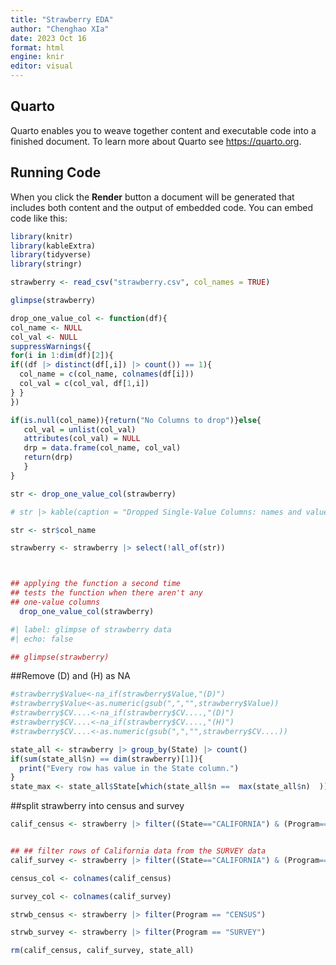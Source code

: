 ```yaml
---
title: "Strawberry EDA"
author: "Chenghao XIa"
date: 2023 Oct 16
format: html
engine: knir 
editor: visual
---
```


## Quarto

Quarto enables you to weave together content and executable code into a finished document. To learn more about Quarto see <https://quarto.org>.

## Running Code

When you click the **Render** button a document will be generated that includes both content and the output of embedded code. You can embed code like this:

```r
library(knitr)  
library(kableExtra)
library(tidyverse)
library(stringr)
```

```r
strawberry <- read_csv("strawberry.csv", col_names = TRUE)

glimpse(strawberry)
```
```r
drop_one_value_col <- function(df){
col_name <- NULL
col_val <- NULL
suppressWarnings({
for(i in 1:dim(df)[2]){
if((df |> distinct(df[,i]) |> count()) == 1){
  col_name = c(col_name, colnames(df[i]))
  col_val = c(col_val, df[1,i])  
} }
})

if(is.null(col_name)){return("No Columns to drop")}else{
   col_val = unlist(col_val)
   attributes(col_val) = NULL
   drp = data.frame(col_name, col_val)
   return(drp)
   }
}

str <- drop_one_value_col(strawberry)

# str |> kable(caption = "Dropped Single-Value Columns: names and values")

str <- str$col_name

strawberry <- strawberry |> select(!all_of(str))



## applying the function a second time 
## tests the function when there aren't any 
## one-value columns
  drop_one_value_col(strawberry)

```

<!-- Glimpse of strawberry data after dropping single-value columns. -->

```r
#| label: glimpse of strawberry data
#| echo: false

## glimpse(strawberry)

```

##Remove (D) and (H) as NA
```r
#strawberry$Value<-na_if(strawberry$Value,"(D)")
#strawberry$Value<-as.numeric(gsub(",","",strawberry$Value))
#strawberry$CV....<-na_if(strawberry$CV....,"(D)")
#strawberry$CV....<-na_if(strawberry$CV....,"(H)")
#strawberry$CV....<-as.numeric(gsub(",","",strawberry$CV....))

```


```r
state_all <- strawberry |> group_by(State) |> count()
if(sum(state_all$n) == dim(strawberry)[1]){
  print("Every row has value in the State column.")
}
state_max <- state_all$State[which(state_all$n ==  max(state_all$n)  )]
```
##split strawberry into census and survey
```r
calif_census <- strawberry |> filter((State=="CALIFORNIA") & (Program=="CENSUS"))


## ## filter rows of California data from the SURVEY data
calif_survey <- strawberry |> filter((State=="CALIFORNIA") & (Program=="SURVEY"))

census_col <- colnames(calif_census)

survey_col <- colnames(calif_survey)

strwb_census <- strawberry |> filter(Program == "CENSUS")

strwb_survey <- strawberry |> filter(Program == "SURVEY")

rm(calif_census, calif_survey, state_all)
```

```r

```
